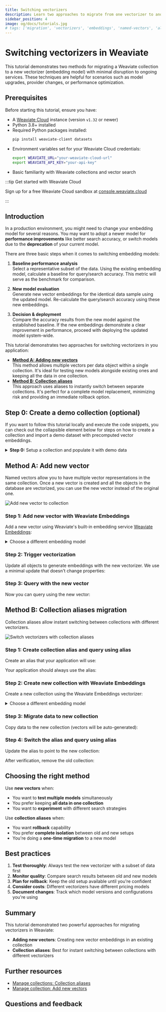 ```yaml
---
title: Switching vectorizers
description: Learn two approaches to migrate from one vectorizer to another in Weaviate without service interruption
sidebar_position: 4
image: og/docs/tutorials.jpg
# tags: ['migration', 'vectorizers', 'embeddings', 'named-vectors', 'aliases']
---
```



# Switching vectorizers in Weaviate

This tutorial demonstrates two methods for migrating a Weaviate collection to a new vectorizer (embedding model) with minimal disruption to ongoing services. These techniques are helpful for scenarios such as model upgrades, provider changes, or performance optimization.

## Prerequisites

Before starting this tutorial, ensure you have:

- A [Weaviate Cloud](https://console.weaviate.cloud) instance (version `v1.32` or newer)
- Python 3.8+ installed
- Required Python packages installed:
  ```bash
  pip install weaviate-client datasets
  ```
- Environment variables set for your Weaviate Cloud credentials:
  ```bash
  export WEAVIATE_URL="your-weaviate-cloud-url"
  export WEAVIATE_API_KEY="your-api-key"
  ```
- Basic familiarity with Weaviate collections and vector search

:::tip Get started with Weaviate Cloud

Sign up for a free Weaviate Cloud sandbox at [console.weaviate.cloud](https://console.weaviate.cloud)

:::

## Introduction

In a production environment, you might need to change your embedding model for several reasons. You may want to adopt a newer model for **performance improvements** like better search accuracy, or switch models due to the **deprecation** of your current model.

There are three basic steps when it comes to switching embedding models:

1. **Baseline performance analysis**  
   Select a representative subset of the data. Using the existing embedding model, calculate a baseline for query/search accuracy. This metric will serve as the benchmark for comparison.

1. **New model evaluation**  
   Generate new vector embeddings for the identical data sample using the updated model. Re-calculate the query/search accuracy using these new embeddings.

1. **Decision & deployment**  
   Compare the accuracy results from the new model against the established baseline. If the new embeddings demonstrate a clear improvement in performance, proceed with deploying the updated model system-wide.

This tutorial demonstrates two approaches for switching vectorizers in you application:

- [**Method A: Adding new vectors**](#method-a-add-new-vector)  
  This method allows multiple vectors per data object within a single collection. It's ideal for testing new models alongside existing ones and keeping all the data in one collection.
- [**Method B: Collection aliases**](#method-b-collection-aliases-migration)  
  This approach uses aliases to instantly switch between separate collections. It's perfect for a complete model replacement, minimizing risk and providing an immediate rollback option.

## Step 0: Create a demo collection (optional)

If you want to follow this tutorial locally and execute the code snippets, you can check out the collapsible element below for steps on how to create a collection and import a demo dataset with precomputed vector embeddings.

<details>
<summary><b>Step 0:</b> Setup a collection and populate it with demo data</summary>

#### Step 0.1: Connect to Weaviate Cloud

First, establish a connection to your Weaviate Cloud instance:

<FilteredTextBlock
  text={PyCode}
  startMarker="# START Method1Connect"
  endMarker="# END Method1Connect"
  language="py"
/>

#### Step 0.2: Create a collection

Create a collection that accepts self-provided vectors. We will use the existing embeddings from the [HuggingFace e-commerce dataset](https://huggingface.co/datasets/weaviate/agents/viewer/query-agent-ecommerce):

<FilteredTextBlock
  text={PyCode}
  startMarker="# START Method1CreateCollection"
  endMarker="# END Method1CreateCollection"
  language="py"
/>

#### Step 0.3: Import data

We'll use the Weaviate ECommerce dataset from Hugging Face, which contains clothing items with pre-computed embeddings. This dataset represents a real-world scenario where you have existing vector embeddings that need migration.

The dataset includes:

- Product information (name, description, category, price, brand, etc.)
- Pre-computed 768-dimensional vectors

<FilteredTextBlock
  text={PyCode}
  startMarker="# START ImportEcommerceData"
  endMarker="# END ImportEcommerceData"
  language="py"
/>

Import your e-commerce data along with the pre-computed vectors:

<FilteredTextBlock
  text={PyCode}
  startMarker="# START Method1ImportData"
  endMarker="# END Method1ImportData"
  language="py"
/>

#### Step 0.4: Query with original vectors

Verify that searches work with your original vectors:

<FilteredTextBlock
  text={PyCode}
  startMarker="# START Method1QueryOriginal"
  endMarker="# END Method1QueryOriginal"
  language="py"
/>

</details>

## Method A: Add new vector

Named vectors allow you to have multiple vector representations in the same collection. Once a new vector is created and all the objects in the database are vectorized, you can use the new vector instead of the original one.

![Add new vector to collection](./_includes/add_new_vector.png)

### Step 1: Add new vector with Weaviate Embeddings

Add a new vector using Weaviate's built-in embedding service [Weaviate Embeddings](/cloud/embeddings):

<FilteredTextBlock
  text={PyCode}
  startMarker="# START Method1AddNewVector"
  endMarker="# END Method1AddNewVector"
  language="py"
/>


<details>
  <summary>Choose a different embedding model</summary>
  <ModelProvider />
</details>

### Step 2: Trigger vectorization

Update all objects to generate embeddings with the new vectorizer. We use a minimal update that doesn't change properties:

<FilteredTextBlock
  text={PyCode}
  startMarker="# START Method1TriggerVectorization"
  endMarker="# END Method1TriggerVectorization"
  language="py"
/>

### Step 3: Query with the new vector

Now you can query using the new vector:

<FilteredTextBlock
  text={PyCode}
  startMarker="# START Method1QueryNewVector"
  endMarker="# END Method1QueryNewVector"
  language="py"
/>

## Method B: Collection aliases migration

Collection aliases allow instant switching between collections with different vectorizers.

![Switch vectorizers with collection aliases](./_includes/switch-vectorizer-collection-alias.png)

### Step 1: Create collection alias and query using alias

Create an alias that your application will use:

<FilteredTextBlock
  text={PyCode}
  startMarker="# START Method2CreateAlias"
  endMarker="# END Method2CreateAlias"
  language="py"
/>

Your application should always use the alias:

<FilteredTextBlock
  text={PyCode}
  startMarker="# START Method2QueryAlias"
  endMarker="# END Method2QueryAlias"
  language="py"
/>

### Step 2: Create new collection with Weaviate Embeddings

Create a new collection using the Weaviate Embeddings vectorizer:

<FilteredTextBlock
  text={PyCode}
  startMarker="# START Method2CreateNew"
  endMarker="# END Method2CreateNew"
  language="py"
/>

<details>
  <summary>Choose a different embedding model</summary>
  <ModelProvider />
</details>

### Step 3: Migrate data to new collection

Copy data to the new collection (vectors will be auto-generated):

<FilteredTextBlock
  text={PyCode}
  startMarker="# START Method2MigrateData"
  endMarker="# END Method2MigrateData"
  language="py"
/>

### Step 4: Switch the alias and query using alias

Update the alias to point to the new collection:

<FilteredTextBlock
  text={PyCode}
  startMarker="# START Method2SwitchAlias"
  endMarker="# END Method2SwitchAlias"
  language="py"
/>

After verification, remove the old collection:

<FilteredTextBlock
  text={PyCode}
  startMarker="# START Method2Cleanup"
  endMarker="# END Method2Cleanup"
  language="py"
/>

## Choosing the right method

Use **new vectors** when:

- You want to **test multiple models** simultaneously
- You prefer keeping **all data in one collection**
- You want to **experiment** with different search strategies

Use **collection aliases** when:

- You want **rollback** capability
- You prefer **complete isolation** between old and new setups
- You're doing a **one-time migration** to a new model

## Best practices

1. **Test thoroughly**: Always test the new vectorizer with a subset of data first
2. **Monitor quality**: Compare search results between old and new models
3. **Plan for rollback**: Keep the old setup available until you're confident
4. **Consider costs**: Different vectorizers have different pricing models
5. **Document changes**: Track which model versions and configurations you're using

## Summary

This tutorial demonstrated two powerful approaches for migrating vectorizers in Weaviate:

- **Adding new vectors**: Creating new vector embeddings in an existing collection
- **Collection aliases**: Best for instant switching between collections with different vectorizers

## Further resources

- [Manage collections: Collection aliases](../manage-collections/collection-aliases.mdx)
- [Manage collection: Add new vectors](../manage-collections/vector-config.mdx#add-new-named-vectors)

## Questions and feedback


<DocsFeedback />
